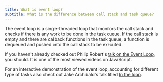 ```yaml
---
title: What is event loop?
subtitle: What is the difference between call stack and task queue?
---
```


The event loop is a single-threaded loop that monitors the call stack and checks if there is any work to be done in the task queue. If the call stack is empty and there are callback functions in the task queue, a function is dequeued and pushed onto the call stack to be executed.

If you haven't already checked out Philip Robert's [talk on the Event Loop](https://2014.jsconf.eu/speakers/philip-roberts-what-the-heck-is-the-event-loop-anyway.html), you should. It is one of the most viewed videos on JavaScript.

For an interactive demonstration of the event loop, accounting for different type of tasks also check out Jake Archibald's talk titled [In the loop](https://www.youtube.com/watch?v=cCOL7MC4Pl0).
